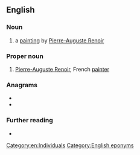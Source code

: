 ==English==

===Noun===
{{en-noun}}

# a [[painting]] by [[w:Pierre-Auguste Renoir|Pierre-Auguste Renoir]]

===Proper noun===
{{en-proper noun}}

# [[w:Pierre-Auguste Renoir|Pierre-Auguste Renoir]], French [[painter]]

===Anagrams===
* {{l|en|ironer}}
* {{l|en|Norrie}}

===Further reading===
* {{R:OneLook}}

[[Category:en:Individuals]]
[[Category:English eponyms]]
